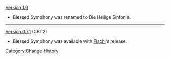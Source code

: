 [[Version 1.0]]
* Blessed Symphony was renamed to Die Heilige Sinfonie.
----
[[Version 0.7.1]] (CBT2)
* Blessed Symphony was available with [[Fischl]]'s release.
<noinclude>[[Category:Change History]]</noinclude>